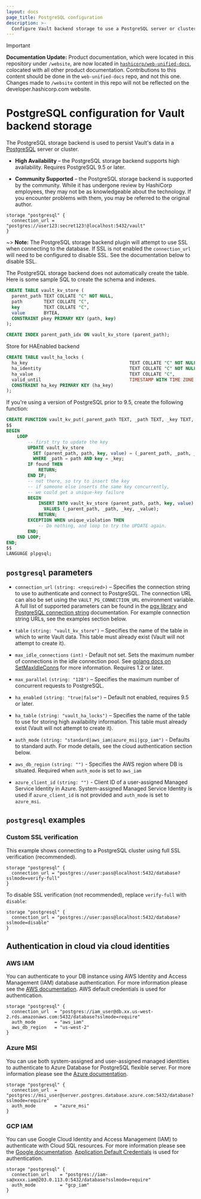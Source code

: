 ```yaml
---
layout: docs
page_title: PostgreSQL configuration
description: >-
  Configure Vault backend storage to use a PostgreSQL server or cluster.
---
```


> [!IMPORTANT]  
> **Documentation Update:** Product documentation, which were located in this repository under `/website`, are now located in [`hashicorp/web-unified-docs`](https://github.com/hashicorp/web-unified-docs), colocated with all other product documentation. Contributions to this content should be done in the `web-unified-docs` repo, and not this one. Changes made to `/website` content in this repo will not be reflected on the developer.hashicorp.com website.

# PostgreSQL  configuration for Vault backend storage

The PostgreSQL storage backend is used to persist Vault's data in a
[PostgreSQL][postgresql] server or cluster.

- **High Availability** – the PostgreSQL storage backend supports
  high availability. Requires PostgreSQL 9.5 or later.

- **Community Supported** – the PostgreSQL storage backend is supported by the
  community. While it has undergone review by HashiCorp employees, they may not
  be as knowledgeable about the technology. If you encounter problems with them,
  you may be referred to the original author.

```hcl
storage "postgresql" {
  connection_url = "postgres://user123:secret123!@localhost:5432/vault"
}
```

~> **Note:** The PostgreSQL storage backend plugin will attempt to use SSL
when connecting to the database. If SSL is not enabled the `connection_url`
will need to be configured to disable SSL. See the documentation below
to disable SSL.

The PostgreSQL storage backend does not automatically create the table. Here is
some sample SQL to create the schema and indexes.

```sql
CREATE TABLE vault_kv_store (
  parent_path TEXT COLLATE "C" NOT NULL,
  path        TEXT COLLATE "C",
  key         TEXT COLLATE "C",
  value       BYTEA,
  CONSTRAINT pkey PRIMARY KEY (path, key)
);

CREATE INDEX parent_path_idx ON vault_kv_store (parent_path);
```

Store for HAEnabled backend

```sql
CREATE TABLE vault_ha_locks (
  ha_key                                      TEXT COLLATE "C" NOT NULL,
  ha_identity                                 TEXT COLLATE "C" NOT NULL,
  ha_value                                    TEXT COLLATE "C",
  valid_until                                 TIMESTAMP WITH TIME ZONE NOT NULL,
  CONSTRAINT ha_key PRIMARY KEY (ha_key)
);
```

If you're using a version of PostgreSQL prior to 9.5, create the following function:

```sql
CREATE FUNCTION vault_kv_put(_parent_path TEXT, _path TEXT, _key TEXT, _value BYTEA) RETURNS VOID AS
$$
BEGIN
    LOOP
        -- first try to update the key
        UPDATE vault_kv_store
          SET (parent_path, path, key, value) = (_parent_path, _path, _key, _value)
          WHERE _path = path AND key = _key;
        IF found THEN
            RETURN;
        END IF;
        -- not there, so try to insert the key
        -- if someone else inserts the same key concurrently,
        -- we could get a unique-key failure
        BEGIN
            INSERT INTO vault_kv_store (parent_path, path, key, value)
              VALUES (_parent_path, _path, _key, _value);
            RETURN;
        EXCEPTION WHEN unique_violation THEN
            -- Do nothing, and loop to try the UPDATE again.
        END;
    END LOOP;
END;
$$
LANGUAGE plpgsql;
```

## `postgresql` parameters

- `connection_url` `(string: <required>)` – Specifies the connection string to
  use to authenticate and connect to PostgreSQL. The connection URL can also be
  set using the `VAULT_PG_CONNECTION_URL` environment variable. A full list of supported
  parameters can be found in the [pgx library][pgxlib] and [PostgreSQL connection string][pg_conn_docs]
  documentation. For example connection string URLs, see the examples section below.

- `table` `(string: "vault_kv_store")` – Specifies the name of the table in
  which to write Vault data. This table must already exist (Vault will not
  attempt to create it).

- `max_idle_connections` `(int)` - Default not set. Sets the maximum number of
  connections in the idle connection pool. See
  [golang docs on SetMaxIdleConns][golang_setmaxidleconns] for more information.
  Requires 1.2 or later.

- `max_parallel` `(string: "128")` – Specifies the maximum number of concurrent
  requests to PostgreSQL.

- `ha_enabled` `(string: "true|false")` – Default not enabled, requires 9.5 or later.

- `ha_table` `(string: "vault_ha_locks")` – Specifies the name of the table to use
  for storing high availability information. This table must already exist (Vault
  will not attempt to create it).

- `auth_mode` `(string: "standard|aws_iam|azure_msi|gcp_iam")` - Defaults to standard auth.
  For mode details, see the cloud authentication section below.

- `aws_db_region` `(string: "")` -  Specifies the AWS region where DB is situated.
  Required when `auth_mode` is set to `aws_iam`

- `azure_client_id` `(string: "")` - Client ID of a user-assigned Managed Service Identity in Azure.
  System-assigned Managed Service Identity is used if `azure_client_id` is not provided and
  `auth_mode` is set to `azure_msi`.

## `postgresql` examples

### Custom SSL verification

This example shows connecting to a PostgreSQL cluster using full SSL
verification (recommended).

```hcl
storage "postgresql" {
  connection_url = "postgres://user:pass@localhost:5432/database?sslmode=verify-full"
}
```

To disable SSL verification (not recommended), replace `verify-full` with
`disable`:

```hcl
storage "postgresql" {
  connection_url = "postgres://user:pass@localhost:5432/database?sslmode=disable"
}
```

## Authentication in cloud via cloud identities

### AWS IAM
You can authenticate to your DB instance using AWS Identity and Access Management (IAM) database authentication. For more information
please see the [AWS documentation][aws_iam]. 
AWS default credentials is used for authentication.

```hcl
storage "postgresql" {
  connection_url  = "postgres://iam_user@db.xx.us-west-2.rds.amazonaws.com:5432/database?sslmode=require"
  auth_mode       = "aws_iam"
  aws_db_region   = "us-west-2"
}
```

### Azure MSI
You can use both system-assigned and user-assigned managed identities to authenticate to Azure Database for PostgreSQL flexible server.
For more information please see the [Azure documentation][azure_msi]. 

```hcl
storage "postgresql" {
  connection_url  = "postgres://msi_user@server.postgres.database.azure.com:5432/database?sslmode=require"
  auth_mode       = "azure_msi"
}
```

### GCP IAM
You can use Google Cloud Identity and Access Management (IAM) to authenticate with Cloud SQL resources.
For more information please see the [Google documentation][google_iam]. 
[Application Default Credentials][google_default_creds] is used for authentication.

```hcl
storage "postgresql" {
  connection_url    = "postgres://iam-sa@xxxx.iam@203.0.113.0:5432/database?sslmode=require"
  auth_mode         = "gcp_iam"
}
```

[golang_setmaxidleconns]: https://golang.org/pkg/database/sql/#DB.SetMaxIdleConns
[postgresql]: https://www.postgresql.org/
[pgxlib]: https://pkg.go.dev/github.com/jackc/pgx/stdlib
[pg_conn_docs]: https://www.postgresql.org/docs/current/libpq-connect.html#LIBPQ-CONNSTRING
[aws_iam]: https://docs.aws.amazon.com/AmazonRDS/latest/UserGuide/UsingWithRDS.IAMDBAuth.html
[azure_msi]: https://learn.microsoft.com/en-us/azure/postgresql/flexible-server/how-to-connect-with-managed-identity
[google_iam]: https://cloud.google.com/sql/docs/postgres/iam-authentication
[google_default_creds]: https://cloud.google.com/docs/authentication/provide-credentials-adc#how-to

